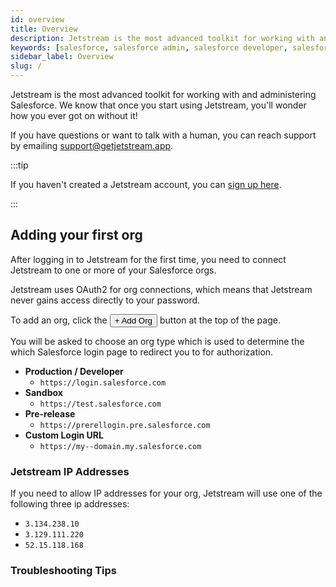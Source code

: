 ```yaml
---
id: overview
title: Overview
description: Jetstream is the most advanced toolkit for working with and administering Salesforce. We know that once you start using Jetstream, you'll wonder how you ever got on without it!
keywords: [salesforce, salesforce admin, salesforce developer, salesforce automation, salesforce workbench]
sidebar_label: Overview
slug: /
---
```



Jetstream is the most advanced toolkit for working with and administering Salesforce. We know that once you start using Jetstream, you'll wonder how you ever got on without it!

If you have questions or want to talk with a human, you can reach support by emailing [support@getjetstream.app](mailto:support@getjetstream.app).

:::tip

If you haven't created a Jetstream account, you can [sign up here](https://getjetstream.app/auth/signup/).

:::

## Adding your first org

After logging in to Jetstream for the first time, you need to connect Jetstream to one or more of your Salesforce orgs.

Jetstream uses OAuth2 for org connections, which means that Jetstream never gains access directly to your password.

To add an org, click the <button className="button button--link">+ Add Org</button> button at the top of the page.

You will be asked to choose an org type which is used to determine the which Salesforce login page to redirect you to for authorization.

- **Production / Developer**
  - `https://login.salesforce.com`
- **Sandbox**
  - `https://test.salesforce.com`
- **Pre-release**
  - `https://prerellogin.pre.salesforce.com`
- **Custom Login URL**
  - `https://my--domain.my.salesforce.com`

### Jetstream IP Addresses

If you need to allow IP addresses for your org, Jetstream will use one of the following three ip addresses:

- `3.134.238.10`
- `3.129.111.220`
- `52.15.118.168`

### Troubleshooting Tips

<OrgTroubleshootingTable />
